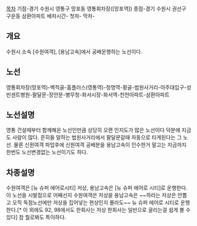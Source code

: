 [[목차]]
기점-경기 수원시 영통구 망포동 영통회차장([망포역])
종점-경기 수원시 권선구 구운동 삼환아파트
배차시간-
첫차-
막차-

== 개요 ==
수원시 소속 [수원여객], [용남고속]에서 공배운행하는 노선이다.

== 노선 ==
영통회차장(망포역)-벽적골-홈플러스(영통역)-청명역-황골-법원사거리-아주대입구-성빈센트병원-팔달문-장안문-병무청-화서시장-화서역-천천아파트-삼환아파트

== 노선설명 ==
영통 건설때부터 함께해온 노선인만큼 상당히 오랜 인지도가 많은 노선이다 덕분에 지금도 사람이 많다.
흔히들 말하는 법원사거리에서 팔달문갈때 자동으로 타게된다는 그 노선. 물론 신원여객 파업후에 신원여객 공배분을 용남고속이 인수한거 말고는 지금까지 한번도 노선변경없는 노선이기도 하다.

== 차종설명 ==
수원여객은 [뉴 슈퍼 에어로시티] 저상, 용남고속은 [뉴 슈퍼 에어로 시티]로 운행한다.이 노선을 시발점으로 어째선지 수원여객은 저상을 용남고속은 ~~하라는 저상은 안뽑고 오직 독점노선에만 저상을 집어넣는 현상인지 몰라도~~ 뉴 슈퍼 에어로 시티로 운행한다.[* 이 외에도 92, 98에서도 한회사는 저상 한회사는 일반으로 굴리는걸 쉽게 볼 수 있다] 참 뭘로봐도 특이하다.
